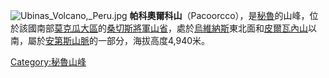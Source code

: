 [[Image:Ubinas_Volcano,_Peru.jpg|right]]
{{Coord|16|18|10|S|70|49|2|W|display=title}}
'''帕科奧爾科山'''（Pacoorcco），是[[秘魯|秘魯]]的山峰，位於該國南部[[莫克瓜大區|莫克瓜大區]]的[[桑切斯將軍山省|桑切斯將軍山省]]，處於[[烏維納斯|烏維納斯]]東北面和[[皮爾瓦內山|皮爾瓦內山]]以南，屬於[[安第斯山脈|安第斯山脈]]的一部分，海拔高度4,940米。

{{Peru-geo-stub}}
[[Category:秘魯山峰|Category:秘魯山峰]]
